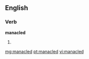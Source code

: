 ==English==

===Verb===
'''manacled'''

# {{past of|manacle}}

[[mg:manacled]]
[[pt:manacled]]
[[vi:manacled]]
